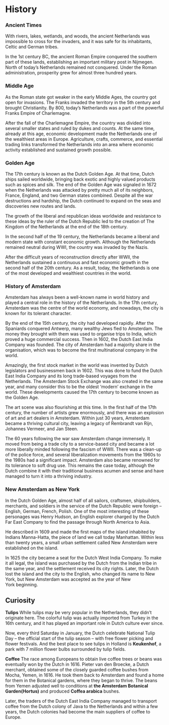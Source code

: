 
# History

### Ancient Times
With rivers, lakes, wetlands, and woods, the ancient Netherlands was impossible to cross for the invaders, and it was safe for its inhabitants, Celtic and German tribes. 

In the 1st century BC, the ancient Roman Empire conquered the southern part of these lands, establishing an important military post in Nijmegen. North of today’s Netherlands remained not conquered. Under the Roman administration, prosperity grew for almost three hundred years.

### Middle Age
As the Roman state got weaker in the early Middle Ages, the country got open for invasions. The Franks invaded the territory in the 5th century and brought Christianity. By 800, today’s Netherlands was a part of the powerful Franks Empire of Charlemagne.

After the fall of the Charlemagne Empire, the country was divided into several smaller states and ruled by dukes and counts. At the same time, already at this age, economic development made the Netherlands one of the wealthiest areas in Europe. Agriculture, crafts, commerce, and essential trading links transformed the Netherlands into an area where economic activity established and sustained growth possible.

### Golden Age
The 17th century is known as the Dutch Golden Age. At that time, Dutch ships sailed worldwide, bringing back exotic and highly valued products such as spices and silk. The end of the Golden Age was signaled in 1672 when the Netherlands was attacked by pretty much all of its neighbors, France, England, and two German states combined. Despite all the war destructions and hardship, the Dutch continued to expand on the seas and discoveries new routes and lands. 

The growth of the liberal and republican ideas worldwide and resistance to these ideas by the ruler of the Dutch Republic led to the creation of The Kingdom of the Netherlands at the end of the 18th century.  

In the second half of the 19 century, the Netherlands became a liberal and modern state with constant economic growth. Although the Netherlands remained neutral during WWI, the country was invaded by the Nazis. 

After the difficult years of reconstruction directly after WWII, the Netherlands sustained a continuous and fast economic growth in the second half of the 20th century. As a result, today, the Netherlands is one of the most developed and wealthiest countries in the world. 

### History of Amsterdam 
Amsterdam has always been a well-known name in world history and played a central role in the history of the Netherlands. In the 17th century, Amsterdam was the centre of the world economy, and nowadays, the city is known for its tolerant character.

By the end of the 15th century, the city had developed rapidly. After the Spaniards conquered Antwerp, many wealthy Jews fled to Amsterdam. The money they brought with them was used to organise trips to India, which proved a huge commercial success. Then in 1602, the Dutch East India Company was founded. The city of Amsterdam had a majority share in the organisation, which was to become the first multinational company in the world. 

Amazingly, the first stock market in the world was invented by Dutch legislators and businessmen back in 1602. This was done to fund the Dutch East India Company and its long trade-based voyages from the Netherlands. The Amsterdam Stock Exchange was also created in the same year, and many consider this to be the oldest ‘modern’ exchange in the world. These developments caused the 17th century to become known as the Golden Age.

The art scene was also flourishing at this time. In the first half of the 17th century, the number of artists grew enormously, and there was an explosion of art and art dealers in Amsterdam. Within just 30 years, Amsterdam became a thriving cultural city, leaving a legacy of Rembrandt van Rijn, Johannes Vermeer, and Jan Steen.

<Youtube id="us4QFxcbqCY" />  

The 60 years following the war saw Amsterdam change immensely. It moved from being a trade city to a service-based city and became a lot more liberally minded following the fascism of WWII. There was a clean-up of the police force, and several liberalization movements from the 1960s to the 1980s had a significant impact. Amsterdam also became renowned for its tolerance to soft drug use. This remains the case today, although the Dutch combine it with their traditional business acumen and sense and have managed to turn it into a thriving industry.

### New Amsterdam as New York
In the Dutch Golden Age, almost half of all sailors, craftsmen, shipbuilders, merchants, and soldiers in the service of the Dutch Republic were foreign – English, German, French, Polish. One of the most interesting of these personages was Henry Hudson, an English explorer charged by the Dutch Far East Company to find the passage through North America to Asia. 

He described in 1609 and made the first maps of the island inhabited by Indians Manna-Hatta, the piece of land we call today Manhattan. Within less than twenty years, a small urban settlement called New Amsterdam were established on the island. 

In 1625 the city became a seat for the Dutch West India Company. To make it all legal, the island was purchased by the Dutch from the Indian tribe in the same year, and the settlement received its city rights. Later, the Dutch lost the island and the city to the English, who changed its name to New York, but New Amsterdam was accepted as the year of New York beginning.

## Curiosity 
**Tulips**
While tulips may be very popular in the Netherlands, they didn’t originate here. The colorful tulip was actually imported from Turkey in the 16th century, and it has played an important role in Dutch culture ever since. 

Now, every third Saturday in January, the Dutch celebrate National Tulip Day – the official start of the tulip season – with free flower picking and flower festivals. And the best place to see tulips in Holland is **Keukenhof**, a park with 7 million flower bulbs surrounded by tulip fields.

**Coffee** 
The race among Europeans to obtain live coffee trees or beans was eventually won by the Dutch in 1616. Pieter van den Broecke, a Dutch merchant, obtained some of the closely guarded coffee bushes from Mocha, Yemen, in 1616. He took them back to Amsterdam and found a home for them in the Botanical gardens, where they began to thrive. The beans from Yemen adjusted well to conditions at **the Amsterdam Botanical Garden(Hortus)** and produced **Coffea arabica** bushes. 

Later, the traders of the Dutch East India Company managed to transport coffee from the Dutch colony of Java to the Netherlands and within a few years, the Dutch colonies had become the main suppliers of coffee to Europe.
